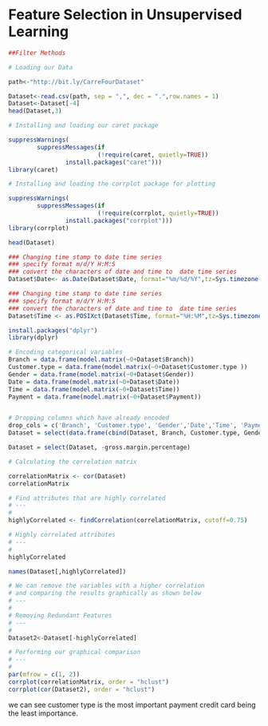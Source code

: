 
# Feature Selection in Unsupervised Learning


```{r}
##Filter Methods 

# Loading our Data

path<-"http://bit.ly/CarreFourDataset" 

Dataset<-read.csv(path, sep = ",", dec = ".",row.names = 1)
Dataset<-Dataset[-4] 
head(Dataset,3)

```


```{r}
# Installing and loading our caret package

suppressWarnings(
        suppressMessages(if
                         (!require(caret, quietly=TRUE))
                install.packages("caret")))
library(caret)

```


```{r}
# Installing and loading the corrplot package for plotting

suppressWarnings(
        suppressMessages(if
                         (!require(corrplot, quietly=TRUE))
                install.packages("corrplot")))
library(corrplot)

```


```{r}
head(Dataset)
```


```{r}
### Changing time stamp to date time series
### specify format m/d/Y H:M:S
### convert the characters of date and time to  date time series
Dataset$Date<- as.Date(Dataset$Date, format="%m/%d/%Y",tz=Sys.timezone())
```


```{r}

### Changing time stamp to date time series
### specify format m/d/Y H:M:S
### convert the characters of date and time to  date time series
Dataset$Time <- as.POSIXct(Dataset$Time, format="%H:%M",tz=Sys.timezone())
```



```{r}
install.packages("dplyr")
library(dplyr)
```

```{r}
# Encoding categorical variables
Branch = data.frame(model.matrix(~0+Dataset$Branch))
Customer.type = data.frame(model.matrix(~0+Dataset$Customer.type ))
Gender = data.frame(model.matrix(~0+Dataset$Gender))
Date = data.frame(model.matrix(~0+Dataset$Date))
Time = data.frame(model.matrix(~0+Dataset$Time))
Payment = data.frame(model.matrix(~0+Dataset$Payment))


# Dropping columns which have already encoded
drop_cols = c('Branch', 'Customer.type', 'Gender','Date','Time', 'Payment', 'Payment')
Dataset = select(data.frame(cbind(Dataset, Branch, Customer.type, Gender, Date,	Time,Payment)), -drop_cols)

```


```{r}
Dataset = select(Dataset, -gross.margin.percentage)
```



```{r}
# Calculating the correlation matrix

correlationMatrix <- cor(Dataset)
correlationMatrix

```



```{r}
# Find attributes that are highly correlated
# ---
#
highlyCorrelated <- findCorrelation(correlationMatrix, cutoff=0.75)

# Highly correlated attributes
# ---
# 
highlyCorrelated

names(Dataset[,highlyCorrelated])

```


```{r}
# We can remove the variables with a higher correlation 
# and comparing the results graphically as shown below
# ---
# 
# Removing Redundant Features 
# ---
# 
Dataset2<-Dataset[-highlyCorrelated]

# Performing our graphical comparison
# ---
# 
par(mfrow = c(1, 2))
corrplot(correlationMatrix, order = "hclust")
corrplot(cor(Dataset2), order = "hclust")

```
we can see customer type is the most important payment credit card being the least importance.


